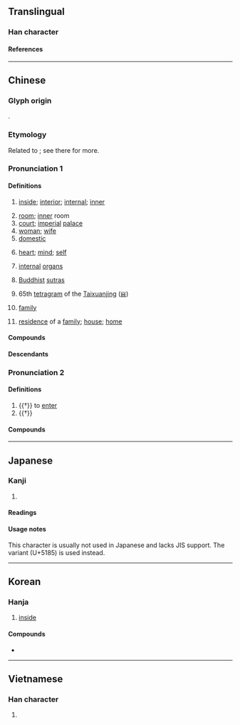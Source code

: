 {{also|内}}
{{character info/new}}
{{character info|0x2F814}}
==Translingual==

===Han character===
{{Han char|rn=11|rad=入|as=02|sn=4|four=40227|canj=OB|ids=⿻冂入}}

====References====
{{Han ref|kx=0125.350|dj=0267.030|hdz=10097.020|uh=5167}}

----

==Chinese==
{{zh-forms|s=内}}

===Glyph origin===
{{Han etym}}
{{Han compound|冂|入|ls=psc|c1=s|c2=p|t2=to enter}}.

===Etymology===
Related to {{och-l|入|to enter}}; see there for more.

===Pronunciation 1===
{{zh-pron
|m=nèi
|m-s=nui4
|c=noi6
|c-t=
|g=
|h=pfs=nui;gd=nui4
|j=
|mb=
|md=nô̤i
|mn=xm,zz,tw:lāi/qz:lǎi/lōe
|mn_note=lāi/lǎi - vernacular; lōe - literary
|mn-t=lai6
|w=3ne
|x=
|mc=y
|oc=2,y
|cat=n,a
}}

====Definitions====
{{zh-hanzi}}

# [[inside]]; [[interior]]; [[internal]]; [[inner]]
#: {{zh-ant|外}}
#: {{zh-x|內傷|internal injury}}
# [[room]]; [[inner]] room
# [[court]]; [[imperial]] [[palace]]
# [[woman]]; [[wife]]
# [[domestic]]
#: {{zh-x|內戰|civil war}}
# [[heart]]; [[mind]]; [[self]]
# {{lb|zh|TCM}} [[internal]] [[organ]]s
# {{lb|zh|Buddhism}} [[Buddhist]] [[sutra]]s
# 65th [[tetragram]] of the [[Taixuanjing]] ([[𝍆]])
# {{lb|zh|Teochew}} [[family]]
# {{lb|zh|Teochew}} [[residence]] of a [[family]]; [[house]]; [[home]]

====Compounds====
{{zh-der|內腔:[[lumen]]|內務|內孫|內丹|內賊|外弛內張|內美|內臟|內寢|南內|內訓|內帑|內外夾攻|內興安嶺|內幕|內情|內地稅|內荏|內閣總理|內閣|內政部|內丹功|內亂罪|內轉|內艱|內姊|內附|內標|幾內亞灣|內政|內障|內裡|內蒙古|內層|室內設計|內遷|內澇|外寬內深|內官|內侍|內顧|內命|內府|內應|名聞海內|內痔|內變|市內|內資|內功|內姪|內女|內在論|內流河|內面|內舉|內懷|內債|塞內加爾|內眷|反聽內視|好內|內造|局內人|內在美|在內|大內|內景|內犯|內奸|內傅|內臺|以內|內外姻黨|內銷|內海|內服|內間|內囊|內因|心內膜|內爭|內角|內憂|內慧|國內要聞|內嫂|外圓內方|五內|內勤|內斂|內教|內幕消息|內堂屋|內線交易|內兄弟|內港|內錯角|內含|內臣|內人|內參|內史|內胎|內心|內省|內衣褲|內娣|室內|內家拳法|國內|內呼吸|內堂|內線|內婚制|內視鏡|內妹|內河|內戚|內陸國|國內新聞|心內膜炎|內兄|內急|內皮|廣內|內用|內傳|場內|內助|內親|內使|內地|內柔外剛|幾內亞|內八字腳|室內植物|內掌櫃的|年內|充內行|內姓|內集|內詳|內燃機|分內事|內衣|內行星|外剛內柔|內外交迫|內典|內部|內嬖|內行|內分泌|內角球|內難|壽終內寢|內調|內事|內野|內相|內訌|內知|內學|內焰|塞內|內寒|寰內|內備|內聚力|中文內碼|室內樂|內分泌腺|內職|安內攘外|安內|內賓|內治|內疚|內家|委內瑞拉|內道場|內動詞|宇內|圈內|內涵|內寵|內規|內城|內長城|丁內艱|內苑|內斜視|內監|內傷|內顧之憂|內陸湖|內諱|內子|內才|內耳炎|五內如焚|內中|內主|內廷|內戰|外寬內忌|外厲內荏|內鬨|分內|內毒|內膜|內出血|內向|內定|內府本|影子內閣|外柔內剛|內家妝|國內法|境內|內外|其內|內煩|內容|內行人|內宅|內心戲|內虛外實|內陸海|內心深處|內流區|內聖外王|內蘊|內德|內科|內陸|內鬥|功濟宇內|內室|內省不疚|內服藥|內閣制|內逼|內輔|內觀|內製作|內耳|內縴|內視反聽|內碼|內熱|內毒素|內撫|內憂外患|內弟|內庫|內姪女|內外交困|內壼|內地雜居|內力|內亂|內秉堅孤|內朝|內在|內患|服內生子|眉睫之內|林內鄉|海內一統|暴內陵外|懼內|河內|海內|方內|看守內閣|直內方外|界內球|瀨戶內海|眼內無珠|海內無雙|白內障|綠內障|走內線|過渡內閣|衙內|臥內|色厲內荏|責任內閣|顱內壓|黨內初選|黃帝內經|銘感五內|體內美容|體內受精|聯立內閣|賢內助|鋒芒內斂|聯合內閣|關內|雞內金|關內侯|院內感染|返躬內省|賤內|超然內閣|屋內|內核|月內:ge̍h-lāi|內湖|內埔|內門|湖內|攘外安內|內收|內收肌|厝內:chhù-lāi;Min Nan}}

====Descendants====
{{CJKV||j=内|ない|내|nội}}

===Pronunciation 2===
{{zh-pron
|m=nà
|c=naap6
|dial=n
|oc=1,n
|cat=v
}}

====Definitions====
{{zh-hanzi}}

# {{†}} to [[enter]]
# {{†}} {{zh-original|納|to [[pay]]}}

====Compounds====
{{zh-der|fold=1|周內}}

{{zh-cat|Beginning}}

----

==Japanese==

===Kanji===
{{ja-kanji|grade=|rs=入02}}

# {{rfdef|ja|sort=入02}}

====Readings====
{{ja-readings
|goon=ない
|kanon=だい
|kun=うち, いる, いれる
}}

====Usage notes====
This character is usually not used in Japanese and lacks JIS support. The variant {{m|ja|内}} (U+5185) is used instead.

----

==Korean==

===Hanja===
{{ko-hanja|hangeul=[[내]], [[납]]|rv=nae, nap|mr=nae, nap|y=nay, nap}}

# [[inside]]

====Compounds====
* {{ko-l|내강|[[lumen]] {{gloss|cavity within tubular organ}}|內腔}}

----

==Vietnamese==

===Han character===
{{vi-readings|reading=nội|rs=入02}}

# {{rfdef|vi|sort=入02}}